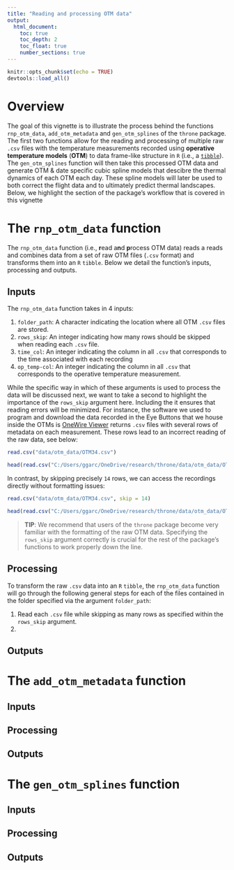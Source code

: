 ```yaml
---
title: "Reading and processing OTM data"
output:
  html_document:
    toc: true
    toc_depth: 2
    toc_float: true
    number_sections: true
---
```


```r
knitr::opts_chunk$set(echo = TRUE)
devtools::load_all()
```

# Overview 

The goal of this vignette is to illustrate the process behind the functions `rnp_otm_data`, `add_otm_metadata` and `gen_otm_splines` of the `throne` package. 
The first two functions allow for the reading and processing of multiple raw `.csv` files with the temperature measurements recorded using **operative temperature models** (**OTM**) to data frame-like structure in `R` (i.e., a [`tibble`](https://tibble.tidyverse.org/)). The `gen_otm_splines` function will then take this processed OTM data and generate OTM & date specific cubic spline models that descibre the thermal dynamics of each OTM each day. These spline models will later be used to both correct the flight data and to ultimately predict thermal landscapes. Below, we highlight the section of the package's workflow that is covered in this vignette

# The `rnp_otm_data` function

The `rnp_otm_data` function (i.e., **r**ead a**n**d **p**rocess OTM data) reads a reads and combines data from a set of raw OTM files (`.csv` format) and transforms them into an `R` `tibble`. Below we detail the function's inputs, processing and outputs. 

## Inputs

The `rnp_otm_data` function takes in 4 inputs:

1. `folder_path`: A character indicating the location where all OTM `.csv` files are stored.
2. `rows_skip`: An integer indicating how many rows should be skipped when reading each `.csv` file. 
3. `time_col`: An integer indicating the column in all `.csv` that corresponds to the time associated with each recording
4. `op_temp-col`: An integer indicating the column in all `.csv` that corresponds to the operative temperature measurement. 

While the specific way in which of these arguments is used to process the data will be discussed next, we want to take a second to highlight the importance of the `rows_skip` argument here. Including the it ensures that reading errors will be minimized. For instance, the software we used to program and download the data recorded in the Eye Buttons that we house inside the OTMs is [OneWire Viewer](https://www.analog.com/en/resources/evaluation-hardware-and-software/1-wire-sdks/viewer.html) returns `.csv` files with several rows of metadata on each measurement. These rows lead to an incorrect reading of the raw data, see below:

```r
read.csv("data/otm_data/OTM34.csv")
```

```r
head(read.csv("C:/Users/ggarc/OneDrive/research/throne/data/otm_data/OTM34.csv"), 15)
```

In contrast, by skipping precisely `14` rows, we can access the recordings directly without formatting issues: 

```r
read.csv("data/otm_data/OTM34.csv", skip = 14)
```

```r
head(read.csv("C:/Users/ggarc/OneDrive/research/throne/data/otm_data/OTM34.csv", skip = 14))
```

>**TIP**: We recommend that users of the `throne` package become very familiar with the formatting of the raw OTM data. Specifying the `rows_skip` argument correctly is crucial for the rest of the package's functions to work properly down the line. 

## Processing

To transform the raw `.csv` data into an `R` `tibble`, the `rnp_otm_data` function will go through the following general steps for each of the files contained in the folder specified via the argument `folder_path`: 

1. Read each `.csv` file while skipping as many rows as specified within the `rows_skip` argument. 
2. 



## Outputs

# The `add_otm_metadata` function

## Inputs

## Processing

## Outputs

# The `gen_otm_splines` function

## Inputs

## Processing 

## Outputs

